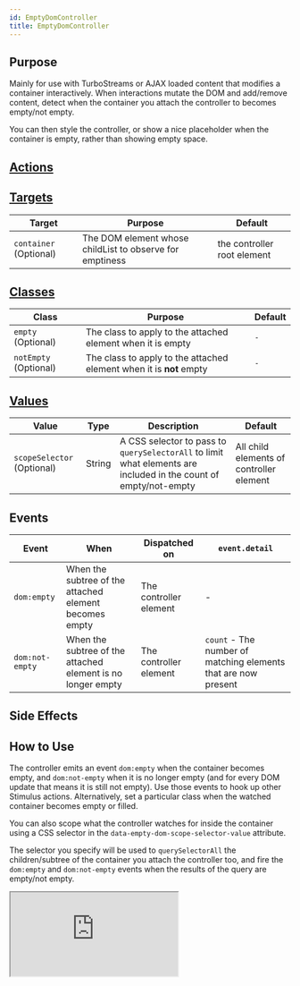 ```yaml
---
id: EmptyDomController
title: EmptyDomController
---
```




## Purpose

Mainly for use with TurboStreams or AJAX loaded content that modifies a container interactively. When interactions mutate the DOM and add/remove content, detect when the container you attach the controller to becomes empty/not empty.

You can then style the controller, or show a nice placeholder when the container is empty, rather than showing empty space.


## [Actions](https://stimulus.hotwire.dev/reference/actions)
<NoActions/>

## [Targets](https://stimulus.hotwire.dev/reference/targets)

| Target | Purpose | Default |
| --- | --- | --- |
| `container` (Optional) | The DOM element whose childList to observe for emptiness | the controller root element |

## [Classes](https://stimulus.hotwire.dev/reference/classes)

| Class | Purpose | Default |
| --- | --- | --- | 
| `empty` (Optional) | The class to apply to the attached element when it is empty | `-` |
| `notEmpty` (Optional) | The class to apply to the attached element when it is **not** empty | `-` |

## [Values](https://stimulus.hotwire.dev/reference/values)

| Value | Type | Description | Default |
| --- | --- | --- | --- |
| `scopeSelector` (Optional) | String | A CSS selector to pass to `querySelectorAll` to limit what elements are included in the count of empty/not-empty | All child elements of controller element |

## Events

| Event | When | Dispatched on | `event.detail` |
| --- | --- | --- | --- |
| `dom:empty` | When the subtree of the attached element becomes empty | The controller element | - |
| `dom:not-empty` | When the subtree of the attached element is no longer empty | The controller element  | `count` - The number of matching elements that are now present |

## Side Effects
<NoSideEffects/>


## How to Use

The controller emits an event `dom:empty` when the container becomes empty, and `dom:not-empty` when it is no longer empty (and for every DOM update that means it is still not empty). Use those events to hook up other Stimulus actions.
Alternatively, set a particular class when the watched container becomes empty or filled.

You can also scope what the controller watches for inside the container using a CSS selector in the `data-empty-dom-scope-selector-value` attribute.

The selector you specify will be used to `querySelectorAll` the children/subtree of the container you attach the controller too, and fire the
`dom:empty` and `dom:not-empty` events when the results of the query are empty/not empty.

<iframe
  src="https:///stimulus-library.netlify.app/controllers/empty_dom_controller.html"
  style={{width: "100%", height: "500px", border: "0", borderRadius: "4px", overflow: "hidden"}}
  sandbox="allow-forms allow-modals allow-popups allow-presentation allow-same-origin allow-scripts"
/>


